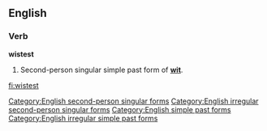 ==English==

===Verb===
'''wistest'''

# {{archaic}} Second-person singular simple past form of '''[[wit#Verb|wit]]'''.

[[Category:English second-person singular forms]]
[[Category:English irregular second-person singular forms]]
[[Category:English simple past forms]]
[[Category:English irregular simple past forms]]

[[fi:wistest]]